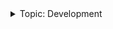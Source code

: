 <details><summary>Topic: Development</summary>

This section is part of a series on the topic of *Development*.

Docs:

- [Using the APIs](/docs/api/overview.md)
- [Releases](/docs/releases/overview.md)

Other resources:

- [Specs ↗](https://github.com/vegaprotocol/specs)
- [Incentives and bounties ↗](https://vega.xyz/community/incentives-bounties/)
- [GitHub ↗](https://github.com/vegaprotocol)

</details>
